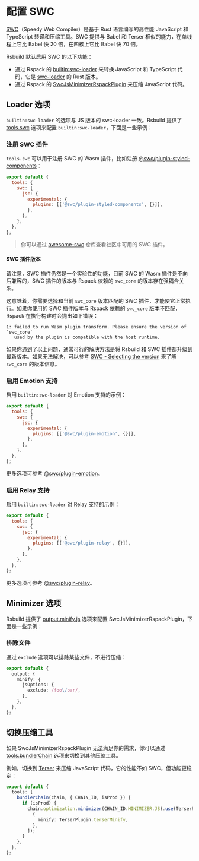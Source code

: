 # 配置 SWC

[SWC](https://github.com/swc-project/swc)（Speedy Web Compiler）是基于 Rust 语言编写的高性能 JavaScript 和 TypeScript 转译和压缩工具。SWC 提供与 Babel 和 Terser 相似的能力，在单线程上它比 Babel 快 20 倍，在四核上它比 Babel 快 70 倍。

Rsbuild 默认启用 SWC 的以下功能：

- 通过 Rspack 的 [builtin:swc-loader](https://rspack.dev/guide/features/builtin-swc-loader) 来转换 JavaScript 和 TypeScript 代码，它是 [swc-loader](https://github.com/swc-project/pkgs/tree/main/packages/swc-loader) 的 Rust 版本。
- 通过 Rspack 的 [SwcJsMinimizerRspackPlugin](https://rspack.dev/plugins/rspack/swc-js-minimizer-rspack-plugin) 来压缩 JavaScript 代码。

## Loader 选项

`builtin:swc-loader` 的选项与 JS 版本的 swc-loader 一致。Rsbuild 提供了 [tools.swc](/config/tools/swc) 选项来配置 `builtin:swc-loader`，下面是一些示例：

### 注册 SWC 插件

`tools.swc` 可以用于注册 SWC 的 Wasm 插件，比如注册 [@swc/plugin-styled-components](https://www.npmjs.com/package/@swc/plugin-styled-components)：

```js
export default {
  tools: {
    swc: {
      jsc: {
        experimental: {
          plugins: [['@swc/plugin-styled-components', {}]],
        },
      },
    },
  },
};
```

> 你可以通过 [awesome-swc](https://github.com/swc-contrib/awesome-swc) 仓库查看社区中可用的 SWC 插件。

#### SWC 插件版本

请注意，SWC 插件仍然是一个实验性的功能，目前 SWC 的 Wasm 插件是不向后兼容的，SWC 插件的版本与 Rspack 依赖的 `swc_core` 的版本存在强耦合关系。

这意味着，你需要选择和当前 `swc_core` 版本匹配的 SWC 插件，才能使它正常执行。如果你使用的 SWC 插件版本与 Rspack 依赖的 `swc_core` 版本不匹配，Rspack 在执行构建时会抛出如下错误：

```text
1: failed to run Wasm plugin transform. Please ensure the version of `swc_core`
   used by the plugin is compatible with the host runtime.
```

如果你遇到了以上问题，通常可行的解决方法是将 Rsbuild 和 SWC 插件都升级到最新版本。如果无法解决，可以参考 [SWC - Selecting the version](https://swc.rs/docs/plugin/selecting-swc-core) 来了解 `swc_core` 的版本信息。

### 启用 Emotion 支持

启用 `builtin:swc-loader` 对 Emotion 支持的示例：

```js
export default {
  tools: {
    swc: {
      jsc: {
        experimental: {
          plugins: [['@swc/plugin-emotion', {}]],
        },
      },
    },
  },
};
```

更多选项可参考 [@swc/plugin-emotion](https://www.npmjs.com/package/@swc/plugin-emotion)。

### 启用 Relay 支持

启用 `builtin:swc-loader` 对 Relay 支持的示例：

```js
export default {
  tools: {
    swc: {
      jsc: {
        experimental: {
          plugins: [['@swc/plugin-relay', {}]],
        },
      },
    },
  },
};
```

更多选项可参考 [@swc/plugin-relay](https://www.npmjs.com/package/@swc/plugin-relay)。

## Minimizer 选项

Rsbuild 提供了 [output.minify.js](/config/output/minify) 选项来配置 SwcJsMinimizerRspackPlugin，下面是一些示例：

### 排除文件

通过 `exclude` 选项可以排除某些文件，不进行压缩：

```ts
export default {
  output: {
    minify: {
      jsOptions: {
        exclude: /foo\/bar/,
      },
    },
  },
};
```

## 切换压缩工具

如果 SwcJsMinimizerRspackPlugin 无法满足你的需求，你可以通过 [tools.bundlerChain](/config/tools/bundler-chain) 选项来切换到其他压缩工具。

例如，切换到 [Terser](https://github.com/webpack-contrib/terser-webpack-plugin) 来压缩 JavaScript 代码，它的性能不如 SWC，但功能更稳定：

```ts
export default {
  tools: {
    bundlerChain(chain, { CHAIN_ID, isProd }) {
      if (isProd) {
        chain.optimization.minimizer(CHAIN_ID.MINIMIZER.JS).use(TerserPlugin, [
          {
            minify: TerserPlugin.terserMinify,
          },
        ]);
      }
    },
  },
};
```
